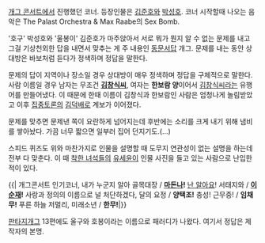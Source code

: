 {{{#!html
<iframe width="420" height="315" src="//www.youtube.com/embed/cFgUcW9e63o" frameborder="0" allowfullscreen></iframe>
}}}
[[개그 콘서트]]에서 진행했던 코너. 등장인물은 [[김준호]]와 [[박성호]]. 
코너 시작할때 나오는 음악은 The Palast Orchestra & Max Raabe의 Sex Bomb.

'호구' 박성호와 '울봉이' 김준호가 마주앉아서 서로 뭐가 뭔지 알 수 없는 문제를 내고 그걸 기상천외한 답을 내면서 맞추는 게 주 내용인 [[동문서답]] 개그. 문제를 내는 동안 상대방은 바보처럼 듣다가 정색하며 정답을 말한다.

문제의 답이 지역이나 장소일 경우 상대방이 매우 정색하며 정답을 구체적으로 말한다. 사람 이름일 경우 남자는 무조건 '''[[김창식]]씨''', 여자는 '''한보람 양'''이어서 [[김창식]]씨라는 유행어를 만들어냈다. 이 때문에 한때 이름이 김창식과 한보람인 사람은 엄청나게 놀림받았고 이후 [[집중토론]]의 [[김덕배]]로 계보가 이어졌다.

문제를 맞추면 문제낸 쪽이 요란하게 넘어지는데 후반에는 소리를 크게 내기 위해 냄비를 쌓아놨다. 가끔 너무 짧으면 일부러 집어 던지기도.(...)

스피드 퀴즈도 위와 마찬가지로 인물을 설명할 때 도무지 연관성이 없는 설명을 하는데 전부 다 맞춘다. 이 때 [[착한 녀석들]]의 [[유세윤]]이 인물 사진을 들고 있는 사람으로 난입한 적이 있다.

{{|
개그콘서트 인기코너, 내가 누군지 알아 골목대장 / '''[[마돈나]]!'''
[[난 알아요]]! 서태지와 / '''[[이순재]]!'''
사랑과 정의의 이름으로 널 처단하겠다, 달의 요정 / '''양택조!'''
충성! 근무중! / '''임채무!'''
푸른 하늘 저멀리, 미래소년 / '''한무!'''|}}

[[판타지개그]] 13편에도 울구와 호봉이라는 이름으로 패러디가 나왔다. 여기서 정답은 제작자의 본명.
